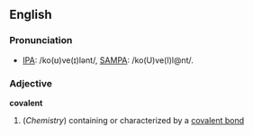 ==English==

===Pronunciation===
* [[w:IPA_chart_for_English|IPA]]: /ko(ʊ)ve(ɪ)lənt/, [[w:SAMPA/English|SAMPA]]: /ko(U)ve(I)l@nt/.

===Adjective===
'''covalent'''
#(''Chemistry'') containing or characterized by a [[covalent bond]]